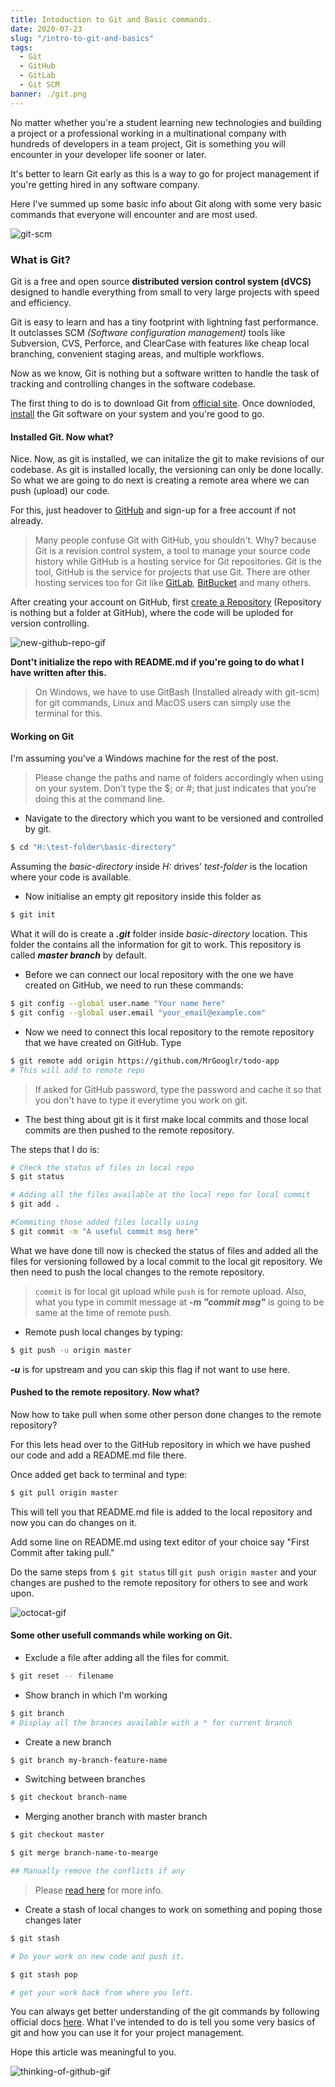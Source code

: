 ```yaml
---
title: Intoduction to Git and Basic commands.
date: 2020-07-23
slug: "/intro-to-git-and-basics"
tags:
  - Git
  - GitHub
  - GitLab
  - Git SCM
banner: ./git.png
---
```


No matter whether you're a student learning new technologies and building a project or a professional working in a multinational company with hundreds of developers in a team project, Git is something you will encounter in your developer life sooner or later.

It's better to learn Git early as this is a way to go for project management if you're getting hired in any software company.

Here I've summed up some basic info about Git along with some very basic commands that everyone will encounter and are most used.

![git-scm](./git.png)

### What is Git?

Git is a free and open source **distributed version control system (dVCS)** designed to handle everything from small to very large projects with speed and efficiency.

Git is easy to learn and has a tiny footprint with lightning fast performance. It outclasses SCM *(Software configuration management)* tools like Subversion, CVS, Perforce, and ClearCase with features like cheap local branching, convenient staging areas, and multiple workflows.


Now as we know, Git is nothing but a software written to handle the task of tracking and controlling changes in the software codebase.

The first thing to do is to download Git from [official site](https://git-scm.com/).
Once downloded, [install](https://github.com/git-guides/install-git) the Git software on your system and you're good to go.


#### Installed Git. Now what?

Nice. Now, as git is installed, we can initalize the git to make revisions of our codebase. As git is installed locally, the versioning can only be done locally. So what we are going to do next is creating a remote area where we can push (upload) our code.

For this, just headover to [GitHub](https://github.com/) and sign-up for a free account if not already. 

> Many people confuse Git with GitHub, you shouldn't. Why? because Git is a revision control system, a tool to manage your source code history while GitHub is a hosting service for Git repositories. Git is the tool, GitHub is the service for projects that use Git. There are other hosting services too for Git like [GitLab](https://gitlab.com/), [BitBucket](https://bitbucket.org) and many others.

After creating your account on GitHub, first [create a Repository](https://docs.github.com/en/github/getting-started-with-github/create-a-repo) (Repository is nothing but a folder at GitHub), where the code will be uploded for version controlling.

![new-github-repo-gif](./new-repo.gif)

**Dont't initialize the repo with README.md if you're going to do what I have written after this.**

> On Windows, we have to use GitBash (Installed already with git-scm) for git commands, Linux and MacOS users can simply use the terminal for this.

#### Working on Git

I'm assuming you've a Windows machine for the rest of the post.

> Please change the paths and name of folders accordingly when using on your system.
Don’t type the $; or #; that just indicates that you’re doing this at the command line.


+ Navigate to the directory which you want to be versioned and controlled by git.

```bash
$ cd "H:\test-folder\basic-directory"
```

Assuming the *basic-directory* inside *H:* drives' *test-folder* is the location where your code is available.


+ Now initialise an empty git repository inside this folder as 

```bash
$ git init
```

What it will do is create a ***.git*** folder inside *basic-directory* location. This folder the contains all the information for git to work. This repository is called ***master branch*** by default.


+ Before we can connect our local repository with the one we have created on GitHub, we need to run these commands:

```bash
$ git config --global user.name "Your name here"
$ git config --global user.email "your_email@example.com"
```


+ Now we need to connect this local repository to the remote repository that we have created on GitHub. Type

```bash
$ git remote add origin https://github.com/MrGooglr/todo-app
# This will add to remote repo 
```

> If asked for GitHub password, type the password and cache it so that you don't have to type it everytime you work on git.



+ The best thing about git is it first make local commits and those local commits are then pushed to the remote repository. 

The steps that I do is:

```bash
# Check the status of files in local repo
$ git status

# Adding all the files available at the local repo for local commit
$ git add .

#Commiting those added files locally using
$ git commit -m "A useful commit msg here"
```

What we have done till now is checked the status of files and added all the files for versioning followed by a local commit to the local git repository.
We then need to push the local changes to the remote repository.

> ```commit``` is for local git upload while ```push``` is for remote upload.
Also, what you type in commit message at ***-m "commit msg"*** is going to be same at the time of remote push. 


+ Remote push local changes by typing:

```bash
$ git push -u origin master
```

***-u*** is for upstream and you can skip this flag if not want to use here.

#### Pushed to the remote repository. Now what?

Now how to take pull when some other person done changes to the remote repository?

For this lets head over to the GitHub repository in which we have pushed our code and add a README.md file there.

Once added get back to terminal and type:

```bash
$ git pull origin master
```  

This will tell you that README.md file is added to the local repository and now you can do changes on it.

Add some line on README.md using text editor of your choice say "First Commit after taking pull."

Do the same steps from ```$ git status``` till ```git push origin master``` and your changes are pushed to the remote repository for others to see and work upon.

![octocat-gif](./octocat.gif)

#### Some other usefull commands while working on Git.

+ Exclude a file after adding all the files for commit.
```bash
$ git reset -- filename
```

+ Show branch in which I'm working
```bash
$ git branch
# Display all the brances available with a * for current branch
```

+ Create a new branch
```bash
$ git branch my-branch-feature-name
```

+ Switching between branches
```bash
$ git checkout branch-name
```

+ Merging another branch with master branch
```bash
$ git checkout master

$ git merge branch-name-to-mearge

## Manually remove the conflicts if any
```
> Please [read here](https://stackoverflow.com/questions/5601931/what-is-the-best-and-safest-way-to-merge-a-git-branch-into-master) for more info.

+ Create a stash of local changes to work on something and poping those changes later
```bash
$ git stash

# Do your work on new code and push it.

$ git stash pop

# get your work back from where you left.
```


You can always get better understanding of the git commands by following official docs [here](https://git-scm.com/docs). What I've intended to do is tell you some very basics of git and how you can use it for your project management. 

Hope this article was meaningful to you.

![thinking-of-github-gif](./th.gif)